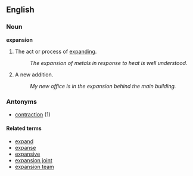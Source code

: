 == English ==

=== Noun ===
'''expansion'''

# The act or process of [[expand]]ing.
#: ''The expansion of metals in response to heat is well understood.''
# A new addition.
#: ''My new office is in the expansion behind the main building.''

===Antonyms===
*[[contraction]] (1)

==== Related terms ====
*[[expand]]
*[[expanse]]
*[[expansive]]
*[[expansion joint]]
*[[expansion team]]
